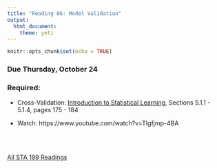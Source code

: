 ```yaml
---
title: "Reading 06: Model Validation"
output: 
  html_document: 
    theme: yeti
---
```


```r
knitr::opts_chunk$set(echo = TRUE)
```

### Due Thursday, October 24

### Required:
     
- Cross-Validation: [Introduction to Statistical Learning](http://faculty.marshall.usc.edu/gareth-james/ISL/ISLR%20Seventh%20Printing.pdf), Sections 5.1.1 - 5.1.4, pages 175 - 184 
    
- Watch: https://www.youtube.com/watch?v=TIgfjmp-4BA

<br>
<br>

[All STA 199 Readings](./readings.html)
